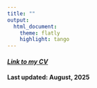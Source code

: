 ```yaml
---
title: ""
output: 
  html_document:
    theme: flatly
    highlight: tango
---
```


#### [*Link to my CV*](https://aaea.execinc.com/edibo/Uploads/Profile_25_10_12_11_02_25_23__207_126_1_7_0.pdf)
#### Last updated: August, 2025

